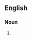 {{also|biomolécules}}

==English==

===Noun===
{{head|en|noun plural form}}

# {{plural of|biomolecule|lang=en}}